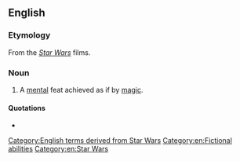 ==English==

===Etymology===
From the ''[[Star Wars]]'' films.

===Noun===
{{en-noun}}

# A [[mental]] feat achieved as if by [[magic]].

====Quotations====
* {{seeCites}}

[[Category:English terms derived from Star Wars]]
[[Category:en:Fictional abilities]]
[[Category:en:Star Wars]]